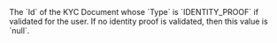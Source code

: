 <ResponseField name="ProofOfIdentity" type="string" >    
The `Id` of the KYC Document whose `Type` is `IDENTITY_PROOF` if validated for the user. If no identity proof is validated, then this value is `null`.  
</ResponseField>